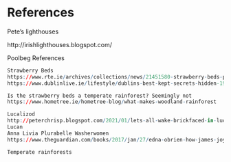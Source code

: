 # References {.unnumbered}

::: {#refs}
Pete's lighthouses

http://irishlighthouses.blogspot.com/
:::

Poolbeg References

```r
Strawberry Beds
https://www.rte.ie/archives/collections/news/21451580-strawberry-beds-protection/
https://www.dublinlive.ie/lifestyle/dublins-best-kept-secrets-hidden-19277927

Is the strawberry beds a temperate rainforest? Seemingly not
https://www.hometree.ie/hometree-blog/what-makes-woodland-rainforest

Lucalizod
http://peterchrisp.blogspot.com/2021/01/lets-all-wake-brickfaced-in-lucan.html
Lucan
Anna Livia Plurabelle Washerwomen
https://www.theguardian.com/books/2017/jan/27/edna-obrien-how-james-joyces-anna-livia-plurabelle-shook-the-literary-world
```

```r
Temperate rainforests

```
